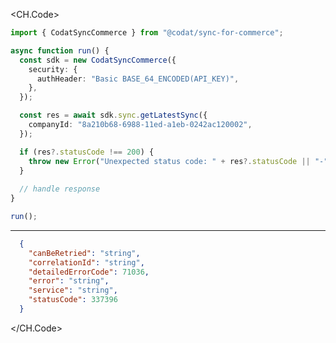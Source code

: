 
<CH.Code>
```typescript GetLatestSync.ts
import { CodatSyncCommerce } from "@codat/sync-for-commerce";

async function run() {
  const sdk = new CodatSyncCommerce({
    security: {
      authHeader: "Basic BASE_64_ENCODED(API_KEY)",
    },
  });

  const res = await sdk.sync.getLatestSync({
    companyId: "8a210b68-6988-11ed-a1eb-0242ac120002",
  });

  if (res?.statusCode !== 200) {
    throw new Error("Unexpected status code: " + res?.statusCode || "-");
  }
  
  // handle response
}

run();
```
---

```json Example Response
  {
    "canBeRetried": "string",
    "correlationId": "string",
    "detailedErrorCode": 71036,
    "error": "string",
    "service": "string",
    "statusCode": 337396
  }
```
</CH.Code>
